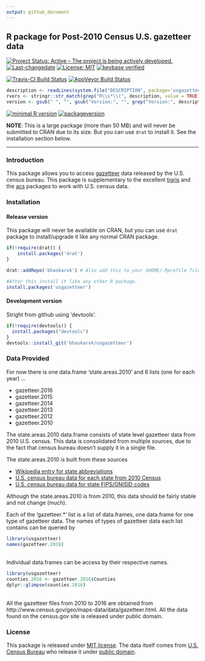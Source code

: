 ```yaml
---
output: github_document
---
```

## R package for Post-2010 Census U.S. gazetteer data

[![Project Status: Active – The project is being actively developed.](http://www.repostatus.org/badges/latest/active.svg)](http://www.repostatus.org/#active) [![Last-changedate](https://img.shields.io/badge/last%20change-`r gsub('-', '--', Sys.Date())`-green.svg)](/commits/master) [![License: MIT](https://img.shields.io/badge/License-MIT-yellow.svg)](https://opensource.org/licenses/MIT) [![keybase verified](https://img.shields.io/badge/keybase-verified-brightgreen.svg)](https://gist.github.com/bhaskarvk/46fbf2ba7b5713151d7e)

[![Travis-CI Build Status](https://travis-ci.org/bhaskarvk/usgazetteer.svg?branch=master)](https://travis-ci.org/bhaskarvk/usgazetteer) [![AppVeyor Build Status](https://ci.appveyor.com/api/projects/status/github/bhaskarvk/usgazetteer?branch=master&svg=true)](https://ci.appveyor.com/project/bhaskarvk/usgazetteer)


```r
description <- readLines(system.file("DESCRIPTION", package='usgazetteer'))
rvers <- stringr::str_match(grep("R\\s*\\(", description, value = TRUE), "[0-9]{1,4}\\.[0-9]{1,4}\\.[0-9]{1,4}")[1,1]
version <- gsub(" ", "", gsub("Version:", "", grep("Version:", description, value = TRUE)))
```
[![minimal R version](https://img.shields.io/badge/R%3E%3D-`r rvers`-6666ff.svg)](https://cran.r-project.org/)  [![packageversion](https://img.shields.io/badge/Package%20version-`r version`-orange.svg?style=flat-square)](commits/master)
 
**NOTE**: This is a large package (more than 50 MB) and will never be submitted to CRAN due to its size.
But you can use `drat` to install it. See the installation section below.

----

### Introduction

This package allows you to access [gazetteer](https://en.wikipedia.org/wiki/Gazetteer) data released by the U.S. census bureau.
This package is supplementary to the excellent [tigris](https://cran.r-project.org/package=tigris) and the [acs](https://cran.r-project.org/package=acs) packages to work with U.S. census data.

### Installation

#### Release version
This package will never be available on CRAN, but you can use `drat` package to
install/upgrade it like any normal CRAN package.

```r

if(!require(drat)) {
    install.packages('drat')
}

drat::addRepo('bhaskarvk') # Also add this to your $HOME/.Rprofile file.

#After this install it like any other R package.
install.packages('usgazetteer')
```

#### Development version

Stright from github using 'devtools'.

```r

if(!require(devtools)) {
  install.packages("devtools")
}
devtools::install_git('bhaskarvk/usgazetteer')
```

### Data Provided

For now there is one data.frame 'state.areas.2010' and 6 lists (one for each year) ...

- gazetteer.2016
- gazetteer.2015
- gazetteer.2014
- gazetteer.2013
- gazetteer.2012
- gazetteer.2010

The state.areas.2010 data.frame consists of state level gazetteer data from 2010 U.S. census. This data is consolidated from multiple sources, due to the fact that census bureau doesn't supply it in a single file.

The state.areas.2010 is built from these sources

- [Wikipedia entry for state abbreviations](https://en.wikipedia.org/wiki/List_of_U.S._state_abbreviations)
- [U.S. census bureau data for each state from 2010 Census](https://www.census.gov/geo/reference/state-area.html)
- [U.S. census bureau data for state FIPS/GNISID codes](http://www2.census.gov/geo/docs/reference/state.txt)

Although the state.areas.2010 is from 2010, this data should be fairly stable and not change (much).

Each of the 'gazetteer.*' list is a list of data.frames, one data.frame for one type of gazetteer data. The names of types of gazetteer data each list contains can be queried by

```r
library(usgazetteer)
names(gazetteer.2016)
```
<br/>
Individual data.frames can be access by their respective names.

```r
library(usgazetteer)
counties.2016 <- gazetteer.2016$Counties
dplyr::glimpse(counties.2016)
```

<br/>
All the gazetteer files from 2010 to 2016 are obtained from http://www.census.gov/geo/maps-data/data/gazetteer.html. All the data found on the census.gov site is released under public domain.

### License

This package is released under [MIT license](http://opensource.org/licenses/mit-license.php). The data itself comes from [U.S. Census Bureau](http://www.census.gov/) who release it under [public domain](https://askacs.census.gov/faq.php?id=5000&faqId=537).
